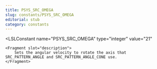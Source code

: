 ```yaml
---
title: PSYS_SRC_OMEGA
slug: constants/PSYS_SRC_OMEGA
editorial: stub
category: constants
---
```


<LSLConstant
	name="PSYS_SRC_OMEGA"
	type="integer"
	value="21"
>
	<Fragment slot="description">
		Sets the angular velocity to rotate the axis that SRC_PATTERN_ANGLE and SRC_PATTERN_ANGLE_CONE use.
	</Fragment>
</LSLConstant>

